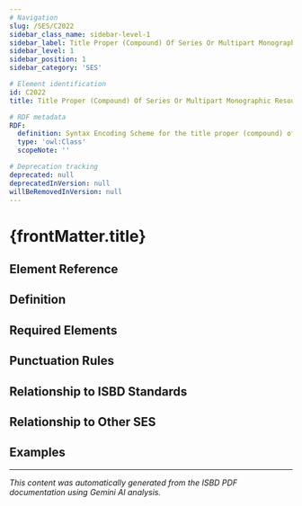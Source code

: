 ```yaml
---
# Navigation
slug: /SES/C2022
sidebar_class_name: sidebar-level-1
sidebar_label: Title Proper (Compound) Of Series Or Multipart Monographic Resource Encoding Scheme
sidebar_level: 1
sidebar_position: 1
sidebar_category: 'SES'

# Element identification
id: C2022
title: Title Proper (Compound) Of Series Or Multipart Monographic Resource Encoding Scheme

# RDF metadata
RDF:
  definition: Syntax Encoding Scheme for the title proper (compound) of a series or multipart monographic resource.
  type: 'owl:Class'
  scopeNote: ''

# Deprecation tracking
deprecated: null
deprecatedInVersion: null
willBeRemovedInVersion: null
---
```


# {frontMatter.title}

## Element Reference
<ElementReference frontMatter={frontMatter} />

## Definition

<div className="guid">

</div>

## Required Elements

<div className="guid">

</div>

## Punctuation Rules

<div className="guid">

</div>

## Relationship to ISBD Standards

<div className="guid">

</div>

## Relationship to Other SES

<div className="guid">

</div>

## Examples

<div className="stip">

</div>

---

*This content was automatically generated from the ISBD PDF documentation using Gemini AI analysis.*
